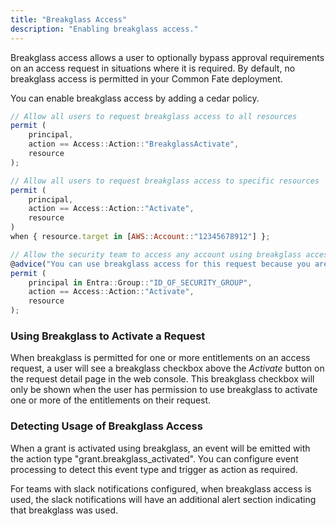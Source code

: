```yaml
---
title: "Breakglass Access"
description: "Enabling breakglass access."
---
```


Breakglass access allows a user to optionally bypass approval requirements on an access request in situations where it is required.
By default, no breakglass access is permitted in your Common Fate deployment.

You can enable breakglass access by adding a cedar policy.


```js
// Allow all users to request breakglass access to all resources
permit (
    principal,
    action == Access::Action::"BreakglassActivate",
    resource
);

// Allow all users to request breakglass access to specific resources
permit (
    principal,
    action == Access::Action::"Activate",
    resource
)
when { resource.target in [AWS::Account::"12345678912"] };

// Allow the security team to access any account using breakglass access
@advice("You can use breakglass access for this request because you are on the security team")
permit (
    principal in Entra::Group::"ID_OF_SECURITY_GROUP",
    action == Access::Action::"Activate",
    resource
);
```

### Using Breakglass to Activate a Request

When breakglass is permitted for one or more entitlements on an access request, a user will see a breakglass checkbox above the *Activate* button on the request detail page in the web console.
This breakglass checkbox will only be shown when the user has permission to use breakglass to activate one or more of the entitlements on their request.

### Detecting Usage of Breakglass Access

When a grant is activated using breakglass, an event will be emitted with the action type "grant.breakglass_activated".
You can configure event processing to detect this event type and trigger as action as required.

For teams with slack notifications configured, when breakglass access is used, the slack notifications will have an additional alert section indicating that breakglass was used. 